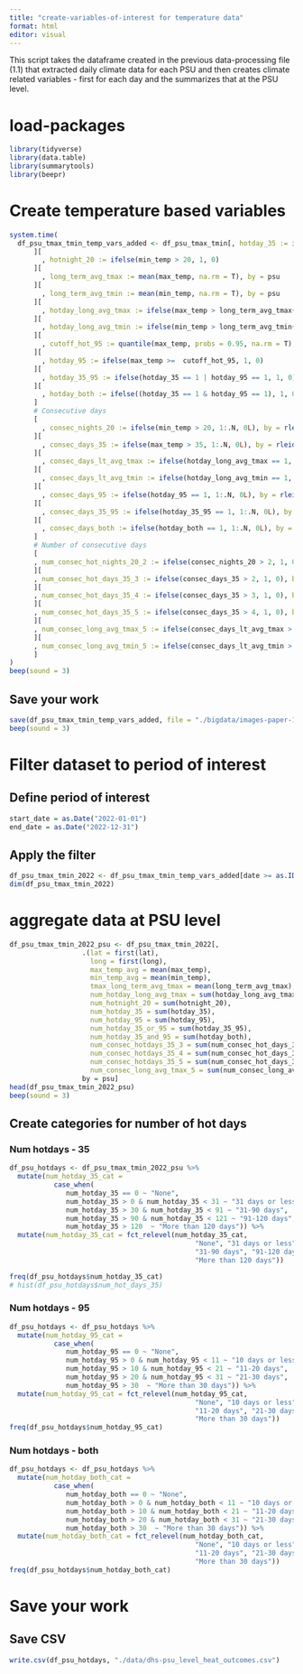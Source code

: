 ```yaml
---
title: "create-variables-of-interest for temperature data"
format: html
editor: visual
---
```


####### This script takes the dataframe created in the previous data-processing file (1.1) that extracted daily climate data for each PSU and then creates climate related variables - first for each day and the summarizes that at the PSU level.

# load-packages

```r
library(tidyverse)
library(data.table)
library(summarytools)
library(beepr)
```

# Create temperature based variables
```r
system.time(
  df_psu_tmax_tmin_temp_vars_added <- df_psu_tmax_tmin[, hotday_35 := ifelse(max_temp > 35, 1, 0)
      ][
        , hotnight_20 := ifelse(min_temp > 20, 1, 0)
      ][
        , long_term_avg_tmax := mean(max_temp, na.rm = T), by = psu
      ][
        , long_term_avg_tmin := mean(min_temp, na.rm = T), by = psu
      ][
        , hotday_long_avg_tmax := ifelse(max_temp > long_term_avg_tmax+5, 1, 0)
      ][
        , hotday_long_avg_tmin := ifelse(min_temp > long_term_avg_tmin+5, 1, 0)
      ][
        , cutoff_hot_95 := quantile(max_temp, probs = 0.95, na.rm = T), by = psu
      ][
        , hotday_95 := ifelse(max_temp >=  cutoff_hot_95, 1, 0)
      ][
        , hotday_35_95 := ifelse(hotday_35 == 1 | hotday_95 == 1, 1, 0)
      ][
        , hotday_both := ifelse((hotday_35 == 1 & hotday_95 == 1), 1, 0)
      ]
      # Consecutive days
      [
        , consec_nights_20 := ifelse(min_temp > 20, 1:.N, 0L), by = rleid(min_temp > 20)
      ][
        , consec_days_35 := ifelse(max_temp > 35, 1:.N, 0L), by = rleid(max_temp > 35)
      ][
        , consec_days_lt_avg_tmax := ifelse(hotday_long_avg_tmax == 1, 1:.N, 0L), by = rleid(hotday_long_avg_tmax == 1)
      ][
        , consec_days_lt_avg_tmin := ifelse(hotday_long_avg_tmin == 1, 1:.N, 0L), by = rleid(hotday_long_avg_tmin == 1)
      ][
        , consec_days_95 := ifelse(hotday_95 == 1, 1:.N, 0L), by = rleid(hotday_95 == 1)
      ][
        , consec_days_35_95 := ifelse(hotday_35_95 == 1, 1:.N, 0L), by = rleid(hotday_35_95 == 1)
      ][
        , consec_days_both := ifelse(hotday_both == 1, 1:.N, 0L), by = rleid(hotday_both == 1)
      ]
      # Number of consecutive days
      [
      , num_consec_hot_nights_20_2 := ifelse(consec_nights_20 > 2, 1, 0), by = psu
      ][
      , num_consec_hot_days_35_3 := ifelse(consec_days_35 > 2, 1, 0), by = psu
      ][
      , num_consec_hot_days_35_4 := ifelse(consec_days_35 > 3, 1, 0), by = psu
      ][
      , num_consec_hot_days_35_5 := ifelse(consec_days_35 > 4, 1, 0), by = psu
      ][
      , num_consec_long_avg_tmax_5 := ifelse(consec_days_lt_avg_tmax > 4, 1, 0), by = psu
      ][
      , num_consec_long_avg_tmin_5 := ifelse(consec_days_lt_avg_tmin > 5, 1, 0), by = psu
      ]
)
beep(sound = 3)
```

## Save your work

```r
save(df_psu_tmax_tmin_temp_vars_added, file = "./bigdata/images-paper-1/1.2-a-dhs-psu-all-temp-vars-created-daily.RData")
beep(sound = 3)
```

# Filter dataset to period of interest

## Define period of interest
```r
start_date = as.Date("2022-01-01")
end_date = as.Date("2022-12-31")
```

## Apply the filter
```r
df_psu_tmax_tmin_2022 <- df_psu_tmax_tmin_temp_vars_added[date >= as.IDate(start_date) & date <= as.IDate(end_date)]
dim(df_psu_tmax_tmin_2022)
```

# aggregate data at PSU level
```r
df_psu_tmax_tmin_2022_psu <- df_psu_tmax_tmin_2022[,
                  .(lat = first(lat),
                    long = first(long),
                    max_temp_avg = mean(max_temp),
                    min_temp_avg = mean(min_temp),
                    tmax_long_term_avg_tmax = mean(long_term_avg_tmax),
                    num_hotday_long_avg_tmax = sum(hotday_long_avg_tmax),
                    num_hotnight_20 = sum(hotnight_20),
                    num_hotday_35 = sum(hotday_35),
                    num_hotday_95 = sum(hotday_95),
                    num_hotday_35_or_95 = sum(hotday_35_95),
                    num_hotday_35_and_95 = sum(hotday_both),
                    num_consec_hotdays_35_3 = sum(num_consec_hot_days_35_3),
                    num_consec_hotdays_35_4 = sum(num_consec_hot_days_35_4),
                    num_consec_hotdays_35_5 = sum(num_consec_hot_days_35_5),
                    num_consec_long_avg_tmax_5 = sum(num_consec_long_avg_tmax_5)), 
                  by = psu]
head(df_psu_tmax_tmin_2022_psu)
beep(sound = 3)
```

## Create categories for number of hot days

### Num hotdays - 35
```r
df_psu_hotdays <- df_psu_tmax_tmin_2022_psu %>% 
  mutate(num_hotday_35_cat = 
           case_when(
              num_hotday_35 == 0 ~ "None",
              num_hotday_35 > 0 & num_hotday_35 < 31 ~ "31 days or less",
              num_hotday_35 > 30 & num_hotday_35 < 91 ~ "31-90 days",
              num_hotday_35 > 90 & num_hotday_35 < 121 ~ "91-120 days",
              num_hotday_35 > 120  ~ "More than 120 days")) %>% 
  mutate(num_hotday_35_cat = fct_relevel(num_hotday_35_cat, 
                                              "None", "31 days or less", 
                                              "31-90 days", "91-120 days", 
                                              "More than 120 days"))  

freq(df_psu_hotdays$num_hotday_35_cat)
# hist(df_psu_hotdays$num_hot_days_35)
```

### Num hotdays - 95

```r
df_psu_hotdays <- df_psu_hotdays %>% 
  mutate(num_hotday_95_cat = 
           case_when(
              num_hotday_95 == 0 ~ "None",
              num_hotday_95 > 0 & num_hotday_95 < 11 ~ "10 days or less",
              num_hotday_95 > 10 & num_hotday_95 < 21 ~ "11-20 days",
              num_hotday_95 > 20 & num_hotday_95 < 31 ~ "21-30 days",
              num_hotday_95 > 30  ~ "More than 30 days")) %>% 
  mutate(num_hotday_95_cat = fct_relevel(num_hotday_95_cat, 
                                              "None", "10 days or less", 
                                              "11-20 days", "21-30 days", 
                                              "More than 30 days"))  
freq(df_psu_hotdays$num_hotday_95_cat)
```

### Num hotdays - both

```r
df_psu_hotdays <- df_psu_hotdays %>% 
  mutate(num_hotday_both_cat = 
           case_when(
              num_hotday_both == 0 ~ "None",
              num_hotday_both > 0 & num_hotday_both < 11 ~ "10 days or less",
              num_hotday_both > 10 & num_hotday_both < 21 ~ "11-20 days",
              num_hotday_both > 20 & num_hotday_both < 31 ~ "21-30 days",
              num_hotday_both > 30  ~ "More than 30 days")) %>% 
  mutate(num_hotday_both_cat = fct_relevel(num_hotday_both_cat, 
                                              "None", "10 days or less", 
                                              "11-20 days", "21-30 days", 
                                              "More than 30 days"))  
freq(df_psu_hotdays$num_hotday_both_cat)
```

# Save your work

## Save CSV

```r
write.csv(df_psu_hotdays, "./data/dhs-psu_level_heat_outcomes.csv")
```
